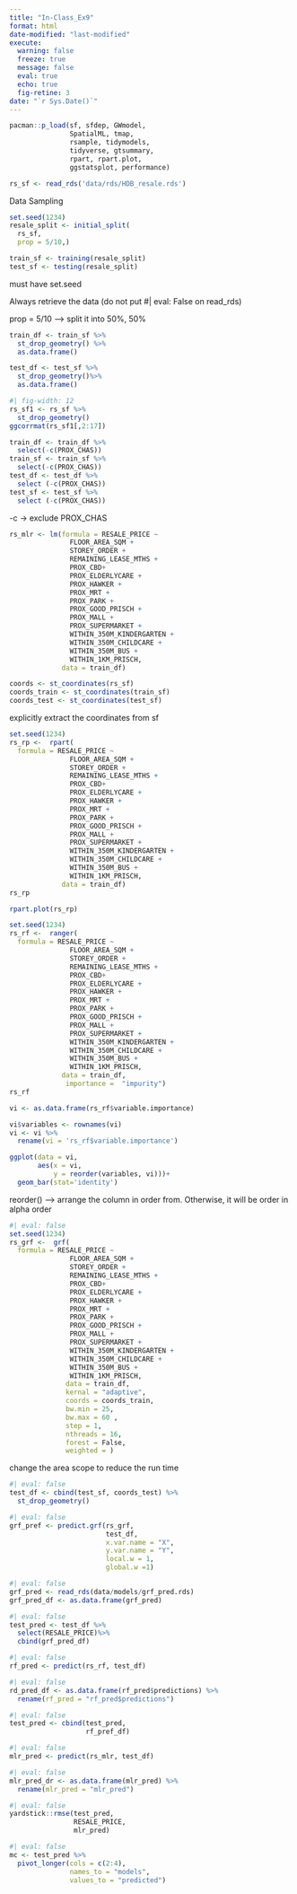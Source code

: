 ```yaml
---
title: "In-Class_Ex9"
format: html
date-modified: "last-modified"
execute:  
  warning: false
  freeze: true
  message: false 
  eval: true 
  echo: true 
  fig-retine: 3
date: "`r Sys.Date()`"
---
```


```r
pacman::p_load(sf, sfdep, GWmodel,
               SpatialML, tmap, 
               rsample, tidymodels, 
               tidyverse, gtsummary, 
               rpart, rpart.plot,
               ggstatsplot, performance)

```

```r
rs_sf <- read_rds('data/rds/HDB_resale.rds')
```

Data Sampling

```r
set.seed(1234)
resale_split <- initial_split(
  rs_sf, 
  prop = 5/10,)

train_sf <- training(resale_split)
test_sf <- testing(resale_split)

```

must have set.seed

Always retrieve the data (do not put #\| eval: False on read_rds)

prop = 5/10 –\> split it into 50%, 50%

```r
train_df <- train_sf %>% 
  st_drop_geometry() %>% 
  as.data.frame()

test_df <- test_sf %>%
  st_drop_geometry()%>% 
  as.data.frame()
```

```r
#| fig-width: 12 
rs_sf1 <- rs_sf %>% 
  st_drop_geometry()
ggcorrmat(rs_sf1[,2:17])

```

```r
train_df <- train_df %>% 
  select(-c(PROX_CHAS))
train_sf <- train_sf %>% 
  select(-c(PROX_CHAS))
test_df <- test_df %>% 
  select (-c(PROX_CHAS))
test_sf <- test_sf %>% 
  select (-c(PROX_CHAS))
```

-c -\> exclude PROX_CHAS

```r
rs_mlr <- lm(formula = RESALE_PRICE ~ 
               FLOOR_AREA_SQM + 
               STOREY_ORDER + 
               REMAINING_LEASE_MTHS + 
               PROX_CBD+ 
               PROX_ELDERLYCARE + 
               PROX_HAWKER + 
               PROX_MRT + 
               PROX_PARK + 
               PROX_GOOD_PRISCH + 
               PROX_MALL + 
               PROX_SUPERMARKET + 
               WITHIN_350M_KINDERGARTEN + 
               WITHIN_350M_CHILDCARE + 
               WITHIN_350M_BUS + 
               WITHIN_1KM_PRISCH, 
             data = train_df)
```

```r
coords <- st_coordinates(rs_sf)
coords_train <- st_coordinates(train_sf)
coords_test <- st_coordinates(test_sf)
```

explicitly extract the coordinates from sf

```r
set.seed(1234)
rs_rp <-  rpart(
  formula = RESALE_PRICE ~ 
               FLOOR_AREA_SQM + 
               STOREY_ORDER + 
               REMAINING_LEASE_MTHS + 
               PROX_CBD+ 
               PROX_ELDERLYCARE + 
               PROX_HAWKER + 
               PROX_MRT + 
               PROX_PARK + 
               PROX_GOOD_PRISCH + 
               PROX_MALL + 
               PROX_SUPERMARKET + 
               WITHIN_350M_KINDERGARTEN + 
               WITHIN_350M_CHILDCARE + 
               WITHIN_350M_BUS + 
               WITHIN_1KM_PRISCH, 
             data = train_df)
rs_rp
```

```r
rpart.plot(rs_rp)
```

```r
set.seed(1234)
rs_rf <-  ranger(
  formula = RESALE_PRICE ~ 
               FLOOR_AREA_SQM + 
               STOREY_ORDER + 
               REMAINING_LEASE_MTHS + 
               PROX_CBD+ 
               PROX_ELDERLYCARE + 
               PROX_HAWKER + 
               PROX_MRT + 
               PROX_PARK + 
               PROX_GOOD_PRISCH + 
               PROX_MALL + 
               PROX_SUPERMARKET + 
               WITHIN_350M_KINDERGARTEN + 
               WITHIN_350M_CHILDCARE + 
               WITHIN_350M_BUS + 
               WITHIN_1KM_PRISCH, 
             data = train_df, 
              importance =  "impurity")
rs_rf
```

```r
vi <- as.data.frame(rs_rf$variable.importance)
```

```r
vi$variables <- rownames(vi)
vi <- vi %>% 
  rename(vi = 'rs_rf$variable.importance')
```

```r
ggplot(data = vi, 
       aes(x = vi, 
           y = reorder(variables, vi)))+ 
  geom_bar(stat='identity')
```

reorder() –\> arrange the column in order from. Otherwise, it will be order in alpha order

```r
#| eval: false  
set.seed(1234)
rs_grf <-  grf(
  formula = RESALE_PRICE ~ 
               FLOOR_AREA_SQM + 
               STOREY_ORDER + 
               REMAINING_LEASE_MTHS + 
               PROX_CBD+ 
               PROX_ELDERLYCARE + 
               PROX_HAWKER + 
               PROX_MRT + 
               PROX_PARK + 
               PROX_GOOD_PRISCH + 
               PROX_MALL + 
               PROX_SUPERMARKET + 
               WITHIN_350M_KINDERGARTEN + 
               WITHIN_350M_CHILDCARE + 
               WITHIN_350M_BUS + 
               WITHIN_1KM_PRISCH, 
              data = train_df, 
              kernal = "adaptive",
              coords = coords_train, 
              bw.min = 25, 
              bw.max = 60 ,
              step = 1, 
              nthreads = 16, 
              forest = False,
              weighted = )
```

change the area scope to reduce the run time

```r
#| eval: false 
test_df <- cbind(test_sf, coords_test) %>% 
  st_drop_geometry()
```

```r
#| eval: false 
grf_pref <- predict.grf(rs_grf, 
                        test_df, 
                        x.var.name = "X", 
                        y.var.name = "Y",
                        local.w = 1, 
                        global.w =1)

```

```r
#| eval: false 
grf_pred <- read_rds(data/models/grf_pred.rds)
grf_pred_df <- as.data.frame(grf_pred)
```

```r
#| eval: false 
test_pred <- test_df %>% 
  select(RESALE_PRICE)%>% 
  cbind(grf_pred_df)
```

```r
#| eval: false 
rf_pred <- predict(rs_rf, test_df)
```

```r
#| eval: false 
rd_pred_df <- as.data.frame(rf_pred$predictions) %>% 
  rename(rf_pred = "rf_pred$predictions")

```

```r
#| eval: false 
test_pred <- cbind(test_pred,
                   rf_pref_df)
```

```r
#| eval: false 
mlr_pred <- predict(rs_mlr, test_df)
```

```r
#| eval: false 
mlr_pred_dr <- as.data.frame(mlr_pred) %>% 
  rename(mlr_pred = "mlr_pred")
```

```r
#| eval: false 
yardstick::rmse(test_pred,
                RESALE_PRICE,
                mlr_pred)
```

```r
#| eval: false 
mc <- test_pred %>% 
  pivot_longer(cols = c(2:4),
               names_to = "models",
               values_to = "predicted")
```
